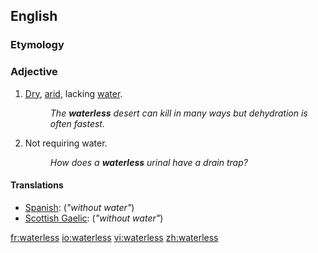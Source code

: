 ==English==

===Etymology===
{{suffix|water|less}}

===Adjective===
{{en-adj|-}}

#[[dry|Dry]], [[arid]], lacking [[water]].
#:''The '''waterless''' desert can kill in many ways but dehydration is often fastest.''
#Not requiring water.
#:''How does a '''waterless''' urinal have a drain trap?''

====Translations====
{{trans-top|lacking water}}
* [[Spanish]]: {{t|gd|sin}} {{t|gd|agua}} (''"without water"'')
* [[Scottish Gaelic]]: {{t|gd|gun}} {{t|gd|uisge}} (''"without water"'')
{{trans-mid}}
{{trans-bottom}}

[[fr:waterless]]
[[io:waterless]]
[[vi:waterless]]
[[zh:waterless]]